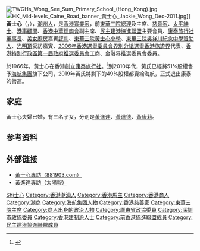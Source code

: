 [[File:TWGHs_Wong_See_Sum_Primary_School_(Hong_Kong).jpg|thumb]]
[[File:HK_Mid-levels_Caine_Road_banner_黃士心_Jackie_Wong_Dec-2011.jpg|thumb]]]]
'''黃士心'''{{JP}}（{{lang|en|Jackie Wong}}，{{bd|1948年11月||||catIdx=Huang黃士心}}），[[潮州人|潮州人]]，是[[香港|香港]][[實業家|實業家]]，前[[東華三院|東華三院]][[總理|總理]]及主席、[[慈善家|慈善家]]、[[太平紳士|太平紳士]]、[[港事顧問|港事顧問]]、[[香港中華總商會|香港中華總商會]]副主席、[[民主建港協進聯盟|民主建港協進聯盟]]主要會員、[[康泰旅行社|康泰旅行社]][[董事長|董事長]]、[[美女廚房|美女廚房]]嘉賓[[評判|評判]]、[[東華三院黃士心小學|東華三院黃士心小學]]、[[東華三院吳祥川紀念中學|東華三院吳祥川紀念中學]][[贊助人|贊助人]]、[[光明頂_(廣播節目)|光明頂]]受訪嘉賓、[[2006年香港選舉委員會界別分組選舉|2006年香港選舉委員會界別分組選舉]][[香港旅遊業|香港旅遊界]]代表、[[香港特別行政區第一屆政府推選委員會|香港特別行政區第一屆政府推選委員會]]工商、金融界推選委員會委員。

於1966年，黃士心在香港創立[[康泰旅行社|康泰旅行社]]。<ref>{{Cite web |url=http://www.youtube.com/watch?v=l292M2FLsZ0 |title=RTHK-香港故事(第19輯)09-愛唱．遊-2012-4-16  |access-date=2013-01-03 |archive-date=2014-05-29 |archive-url=https://web.archive.org/web/20140529140749/http://www.youtube.com/watch?v=l292M2FLsZ0 |dead-url=no }}</ref>到2010年代，黃氏已經將51%股權售予[[海航集團|海航集團]]旗下公司，2019年黃氏將剩下的49%股權都賣給海航，正式退出康泰的營運。

== 家庭 ==
黃士心夫婦已婚，有三名子女，分別是[[黃進達|黃進達]]、[[黃進德|黃進德]]、[[黃康莉|黃康莉]]。

== 参考资料 ==
{{Reflist}}

== 外部链接 ==
* [http://www1.881903.com/main/event/horseracing/tips/right_2008072301.htm 黃士心專訪（881903.com）]{{dead link|date=2018年5月 |bot=InternetArchiveBot |fix-attempted=yes }}
* [http://the-sun.on.cc/cnt/news/20110107/00410_010.html 黃進達專訪（太陽報）] {{Wayback|url=http://the-sun.on.cc/cnt/news/20110107/00410_010.html |date=20190909191927 }}

{{HK-bio-stub}}
{{中华全国归国华侨联合会第五届委员会}}

{{Authority control}}
{{DEFAULTSORT:Wong黃士心}}
[[Category:黃姓|Shi士心]]
[[Category:香港潮汕人|Category:香港潮汕人]]
[[Category:香港馬主|Category:香港馬主]]
[[Category:香港商人|Category:香港商人]]
[[Category:潮商|Category:潮商]]
[[Category:海航集团人物|Category:海航集团人物]]
[[Category:香港慈善家|Category:香港慈善家]]
[[Category:東華三院主席|Category:東華三院主席]]
[[Category:商人出身的政治人物|Category:商人出身的政治人物]]
[[Category:廣東省政協委員|Category:廣東省政協委員]]
[[Category:深圳市政協委員|Category:深圳市政協委員]]
[[Category:香港建制派人士|Category:香港建制派人士]]
[[Category:前香港協進聯盟成員|Category:前香港協進聯盟成員]]
[[Category:民主建港協進聯盟成員|Category:民主建港協進聯盟成員]]